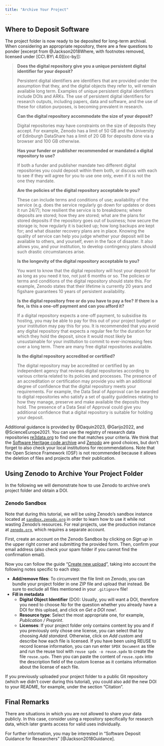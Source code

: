 ```yaml
---
title: "Archive Your Project"
---
```


## Where to Deposit Software

The project folder is now ready to be deposited for long-term archival.
When considering an appropriate repository,
there are a few questions to ponder
[excerpt from @Jackson2018Where, with footnotes removed, licensed under [CC\ BY\ 4.0][cc-by]]:

[cc-by]: https://creativecommons.org/licenses/by/4.0/

> __Does the digital repository give you a unique persistent digital identifier
> for your deposit?__
> 
> Persistent digital identifiers are identifiers that are provided under the
> assumption that they, and the digital objects they refer to, will remain
> available long term. Examples of unique persistent digital identifiers include
> DOIs and ARKs. The use of persistent digital identifiers for research outputs,
> including papers, data and software, and the use of these for citation
> purposes, is becoming prevalent in research.
> 
> __Can the digital repository accommodate the size of your deposit?__
> 
> Digital repositories may have constraints on the size of deposits they accept.
> For example, Zenodo has a limit of 50 GB and the University of Edinburgh
> DataShare has a limit of 20 GB for deposits done via a browser and 100 GB
> otherwise.
> 
> __Has your funder or publisher recommended or mandated a digital repository
> to use?__
> 
> If both a funder and publisher mandate two different digital repositories you
> could deposit within them both, or discuss with each to see if they will agree
> for you to use one only, even if it is not the one they mandate.
> 
> __Are the policies of the digital repository acceptable to you?__
> 
> These can include terms and conditions of use; availability of the service
> (e.g. does the service regularly go down for updates or does it run 24/7);
> how resilient the service is to breakdowns; where deposits are stored;
> how they are stored; what are the plans for stored deposits if the repository
> goes out of business; how secure the storage is; how regularly it is backed up;
> how long backups are kept for; and what disaster recovery plans are in place.
> Knowing the quality of service can help you judge whether your deposit will be
> available to others, and yourself, even in the face of disaster. It also
> allows you, and your institution, to develop contingency plans should such
> drastic circumstances arise.
> 
> __Is the longevity of the digital repository acceptable to you?__
> 
> You want to know that the digital repository will host your deposit for as
> long as you need it too, not just 6 months or so. The policies or terms and
> conditions of the digital repository should state this. For example, Zenodo
> states that their lifetime is currently 20 years and figshare guarantees
> 10 years of persistent availability.
> 
> __Is the digital repository free or do you have to pay a fee?__
> __If there is a fee, is this a one-off payment and can you afford it?__
> 
> If a digital repository expects a one-off payment, to subsidise its hosting,
> you may be able to pay for this out of your project budget or your institution
> may pay this for you. It is recommended that you avoid any digital repository
> that expects a regular fee for the duration for which they hold the deposit,
> since it would most likely be unsustainable for your institution to commit to
> ever-increasing fees over a long term. There are many free digital
> repositories available.
> 
> __Is the digital repository accredited or certified?__
> 
> The digital repository may be accredited or certified by an independent agency
> that reviews digital repositories according to various criteria related to its
> policies and processes. The presence of an accreditation or certification may
> provide you with an additional degree of confidence that the digital
> repository meets your requirements. For example, the Data Seal of Approval can
> be awarded to digital repositories who satisfy a set of quality guidelines
> relating to how they manage, preserve and make available the deposits they hold.
> The presence of a Data Seal of Approval could give you additional confidence
> that a digital repository is suitable for holding your deposit.

Additional guidance is provided by @Daquin2023, @Garijo2022, and @ScienceEurope2021.
You can use the registry of research data repositories [re3data.org][re3data]
to find one that matches your criteria.
We think that the [Software Heritage code archive][sw-heritage]
and [Zenodo][zenodo] are good choices,
but don't forget to also check your local institutions for recommendations.
Note that the Open Science Framework (OSF) is not recommended
because it allows the deletion of files and projects after their publication.

[re3data]: https://www.re3data.org/
[sw-heritage]: https://www.softwareheritage.org/
[zenodo]: https://zenodo.org/

## Using Zenodo to Archive Your Project Folder

In the following we will demonstrate how to use Zenodo
to archive one's project folder and obtain a DOI.

::: {#cau-sandbox .callout-caution}
### Zenodo Sandbox

Note that during this tutorial, we will be using Zenodo's sandbox instance
located at [`sandbox.zenodo.org`][zenodo-sandbox] in order to learn
how to use it while not wasting Zenodo's resources.
For real projects, use the production instance at [`zenodo.org`][zenodo],
which requires a separate account.
:::

[zenodo-sandbox]: https://sandbox.zenodo.org/

First, create an account on the Zenodo Sandbox
by clicking on _Sign up_ in the upper right corner and submitting the provided form.
Then, confirm your email address
(also check your spam folder if you cannot find the confirmation email).

Now you can follow the guide "[Create new upload][zenodo-upload]",
taking into account the following notes specific to each step:

[zenodo-upload]: https://help.zenodo.org/docs/deposit/create-new-upload/

- __Add/remove files__:
  To circumvent the file limit on Zenodo, you can bundle your project folder
  in one ZIP file and upload that instead.
  Be sure to exclude all files mentioned in your `.gitignore` file!
- __Fill in metadata__
  - __Digital Object Identifier__ (DOI):
    Usually, you will want a DOI,
    therefore you need to choose _No_ for the question
    whether you already have a DOI for this upload, and click on _Get a DOI now!_.
  - __Resource type__:
    Select the most appropriate one, for example, _Publication / Preprint_.
  - __Licenses__:
    If your project folder only contains content by you
    and if you previously only chose one license,
    you can select that by choosing _Add standard_.
    Otherwise, click on _Add custom_ and describe how each file is licensed.
    If you have been using REUSE to record license information,
    you can run enter `SPDX Document` as title
    and run the reuse tool with `reuse spdx -o reuse.spdx`
    to create the file `reuse.spdx`.
    Then you can paste the content of `reuse.spdx`
    into the description field of the custom license
    as it contains information about the license of each file.

If you previously uploaded your project folder to a public Git repository
(which we didn't cover during this tutorial),
you could also add the new DOI to your README,
for example, under the section "Citation".

## Final Remarks

There are situations in which you are not allowed to share your data publicly.
In this case, consider using a repository specifically for research data,
which later grants access for valid uses individually.

For further information, you may be interested in
"Software Deposit Guidance for Researchers" [@Jackson2018Guidance].
